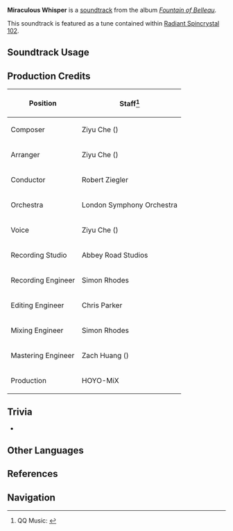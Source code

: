 {{Soundtrack Infobox
|image          = Fountain of Belleau.png
|album          = Fountain of Belleau
|disc           = 3
|number         = 63
|featured       = 
|featured2      = 
|featured3      = 
|featured_disc  = 
|featured_disc2 = 
|featured_disc3 = 
|youtube_id     = ETozwSefU0c
|spotify_id     = 4U9HbAYmbS21Rjef6NITeA
|previous       = Melody of Merusea
|next           = La cite en la mer
}}
'''Miraculous Whisper''' is a [[soundtrack]] from the album ''[[Fountain of Belleau]]''.

This soundtrack is featured as a tune contained within [[Radiant Spincrystal 102]].

==Soundtrack Usage==
{{Soundtrack Usage
|quest    = 
|location = Merusea Village//underwater
|domain   = 
|teapot   = 102
}}

==Production Credits==
{| class="wikitable"
! Position
! Staff<ref>QQ Music: [https://y.qq.com/n/ryqq/songDetail/000NKsC100OTCy {{zh|幻异的轻吟 Miraculous Whisper}}]</ref>
|-
! Composer
| Ziyu Che ({{zh|车子玉}})
|-
! Arranger
| Ziyu Che ({{zh|车子玉}})
|-
! Conductor
| Robert Ziegler
|-
! Orchestra
| London Symphony Orchestra
|-
! Voice
| Ziyu Che ({{zh|车子玉}})
|-
! Recording Studio
| Abbey Road Studios
|-
! Recording Engineer
| Simon Rhodes
|-
! Editing Engineer
| Chris Parker
|-
! Mixing Engineer
| Simon Rhodes
|-
! Mastering Engineer
| Zach Huang ({{zh|黄巍}})
|-
! Production
| HOYO-MiX
|}
<!--
==Videos==
<gallery>
</gallery>
-->
==Trivia==
* {{Transclude|Melody of Merusea|MeruseaLeitmotif|section=1}}

==Other Languages==
{{Other Languages
|en      = Miraculous Whisper
|zhs     = 幻异的轻吟
|zhs_rm  = Huànyì de Qīngyín
|zhs_tl  = Phantasmal Whisper
|ja      = 奇抜なささやき
|ja_rm   = Kibatsu-na Sasayaki
|ja_tl   = 
}}

==References==
{{Reflist}}

==Navigation==
{{Soundtrack Navbox|Fountain of Belleau}}
